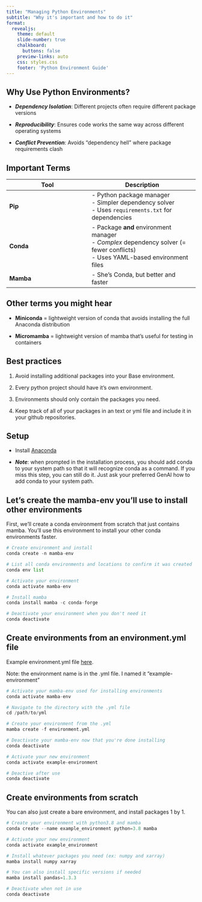 ```yaml
---
title: "Managing Python Environments"
subtitle: "Why it's important and how to do it"
format:
  revealjs:
    theme: default
    slide-number: true
    chalkboard: 
      buttons: false
    preview-links: auto
    css: styles.css
    footer: 'Python Environment Guide'
---
```


## Why Use Python Environments?

-   ***Dependency Isolation***: Different projects often require different package versions

-   ***Reproducibility***: Ensures code works the same way across different operating systems

-   ***Conflict Prevention***: Avoids "dependency hell" where package requirements clash

## Important Terms

| Tool      | Description                                                                                                                        |
|-------------------------------|----------------------------------------|
| **Pip**   | \- Python package manager<br>- Simpler dependency solver<br>- Uses `requirements.txt` for dependencies                             |
| **Conda** | \- Package **and** environment manager<br>- *Complex* dependency solver (= fewer conflicts)<br>- Uses YAML-based environment files |
| **Mamba** | \- She's Conda, but better and faster                                                                                              |

## Other terms you might hear

-   **Miniconda** = lightweight version of conda that avoids installing the full Anaconda distribution

-   **Micromamba** = lightweight version of mamba that's useful for testing in containers

## Best practices

1.  Avoid installing additional packages into your Base environment.

2.  Every python project should have it's own environment.

3.  Environments should only contain the packages you need.

4.  Keep track of all of your packages in an text or yml file and include it in your github repositories.

## Setup

-   Install [Anaconda](https://ucsb-meds.github.io/MEDS-installation-guide/#install-Anaconda)

-   ***Note***: when prompted in the installation process, you should add conda to your system path so that it will recognize conda as a command. If you miss this step, you can still do it. Just ask your preferred GenAI how to add conda to your system path.

## Let's create the mamba-env you'll use to install other environments

First, we'll create a conda environment from scratch that just contains mamba. You'll use this environment to install your other conda environments faster.

``` python
# Create environment and install 
conda create -n mamba-env

# List all conda environments and locations to confirm it was created
conda env list

# Activate your environment 
conda activate mamba-env

# Install mamba
conda install mamba -c conda-forge

# Deactivate your environment when you don't need it
conda deactivate
```

## Create environments from an environment.yml file

Example environment.yml file [here](https://github.com/katleyq/python-env-guide/blob/main/example-environment/environment.yml).

Note: the environment name is in the .yml file. I named it "example-environment"

``` python
# Activate your mamba-env used for installing environments
conda activate mamba-env

# Navigate to the directory with the .yml file
cd /path/to/yml

# Create your environment from the .yml
mamba create -f environment.yml

# Deactivate your mamba-env now that you're done installing
conda deactivate

# Activate your new environment
conda activate example-environment

# Deactive after use
conda deactivate
```

## Create environments from scratch 

You can also just create a bare environment, and install packages 1 by 1.

``` python
# Create your environment with python3.8 and mamba
conda create --name example_environment python=3.8 mamba

# Activate your new environment
conda activate example_environment

# Install whatever packages you need (ex: numpy and xarray)
mamba install numpy xarray

# You can also install specific versions if needed
mamba install pandas=1.3.3

# Deactivate when not in use
conda deactivate
```
